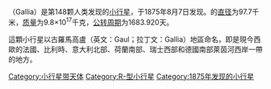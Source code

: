{{Infobox Planet | minorplanet = yes | width = 25em | bgcolour = #FFFFC0 |
 name=148 Gallia 高盧星
 | discovery=yes
 | discovery_ref=[http://cfa-www.harvard.edu/iau/lists/NumberedMPs.html]
 | discoverer=[[保羅·亨利和普羅斯佩·亨利|保羅·亨利和普羅斯佩·亨利]]
 | discovered=1875年8月7日
 | alt_names= 
 | mp_category=[[小行星帶|小行星帶]]
 | orbit_ref=[ftp://ftp.lowell.edu/pub/elgb/astorb.html]
 | epoch=2006年12月31日 ([[儒略日|JD]] 2454100.5)
 | semimajor=414.388 [[Giga|G]][[公尺|m]] (2.770 [[天文單位|AU]])
 | perihelion=336.871 Gm (2.252 AU)
 | aphelion=491.906 Gm (3.288 AU)
 | eccentricity=0.187
 | period=1683.920 [[day|d]] (4.61 [[儒略年|a]])
 | inclination=25.299[[角度|°]]
 | asc_node=145.192°
 | arg_peri=252.131°
 | mean_anomaly=123.742°
 | avg_speed=17.74 km/s
 | physical_characteristics=yes
 | dimensions=97.7 km
 | mass=9.8{{e|17}} [[千克|kg]]
 | density=2.0 g/[[立方厘米|cm³]]
 | surface_grav=0.0273 m/s²
 | escape_velocity=0.0517 km/s
 | sidereal_day=? d
 | axial_tilt=?° | pole_ecliptic_lat=? | pole_ecliptic_lon=?
 | spectral_type=[[R-型小行星|R]]
 | abs_magnitude=7.63
 | albedo=0.10
 | single_temperature=~167 [[熱力學溫標|K]]}}
'''{{BASEPAGENAME}}'''（Gallia）是第148颗人类发现的[[小行星|小行星]]，于1875年8月7日发现。{{BASEPAGENAME}}的[[直径|直径]]为97.7千米，[[质量|质量]]为9.8×10<sup>17</sup>千克，[[公转周期|公转周期]]为1683.920天。

這顆小行星以古羅馬高盧（英文：Gaul；拉丁文：Gallia）地區命名，即是現今西歐的法國、比利時、意大利北部、荷蘭南部、瑞士西部和德國南部萊茵河西岸一帶的地方。
{{天文小作品}}

{{Minor Planet Number|(147)[[長女星|長女星]]|(149)[[蛇髮妖星|蛇髮妖星]]}}

[[Category:小行星带天体|Category:小行星带天体]]           
[[Category:R-型小行星|Category:R-型小行星]]                       
[[Category:1875年发现的小行星|Category:1875年发现的小行星]]